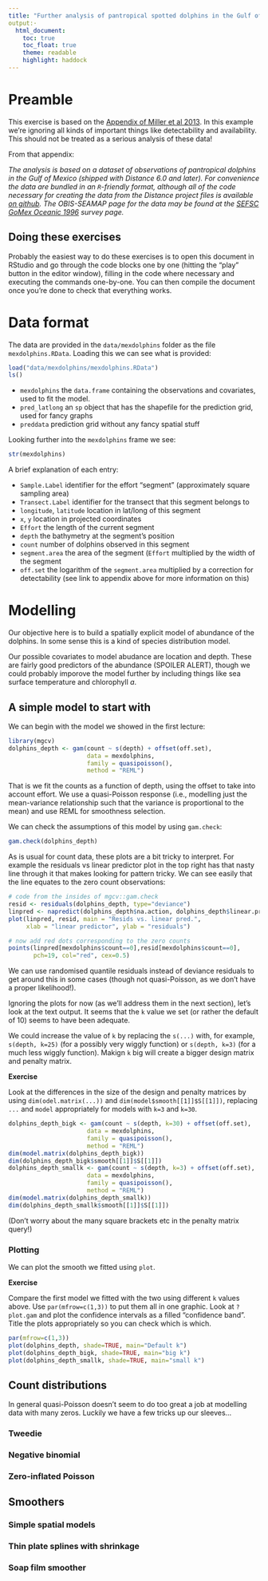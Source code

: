 ```yaml
---
title: "Further analysis of pantropical spotted dolphins in the Gulf of Mexico"
output:·
  html_document:
    toc: true
    toc_float: true
    theme: readable
    highlight: haddock
---
```


# Preamble

This exercise is based on the [Appendix of Miller et al 2013](http://distancesampling.org/R/vignettes/mexico-analysis.html). In this example we're ignoring all kinds of important things like detectability and availability. This should not be treated as a serious analysis of these data!

From that appendix:

*The analysis is based on a dataset of observations of pantropical dolphins in the Gulf of Mexico (shipped with Distance 6.0 and later). For convenience the data are bundled in an `R`-friendly format, although all of the code necessary for creating the data from the Distance project files is available [on github](http://github.com/dill/mexico-data). The OBIS-SEAMAP page for the data may be found at the [SEFSC GoMex Oceanic 1996](http://seamap.env.duke.edu/dataset/25) survey page.*


## Doing these exercises

Probably the easiest way to do these exercises is to open this document in RStudio and go through the code blocks one by one (hitting the "play" button in the editor window), filling in the code where necessary and executing the commands one-by-one. You can then compile the document once you're done to check that everything works.

# Data format

The data are provided in the `data/mexdolphins` folder as the file `mexdolphins.RData`. Loading this we can see what is provided:


```r
load("data/mexdolphins/mexdolphins.RData")
ls()
```

- `mexdolphins` the `data.frame` containing the observations and covariates, used to fit the model.
- `pred_latlong` an `sp` object that has the shapefile for the prediction grid, used for fancy graphs
- `preddata` prediction grid without any fancy spatial stuff

Looking further into the `mexdolphins` frame we see:

```r
str(mexdolphins)
```

A brief explanation of each entry:

- `Sample.Label` identifier for the effort "segment" (approximately square sampling area)
- `Transect.Label` identifier for the transect that this segment belongs to
- `longitude`, `latitude` location in lat/long of this segment
- `x`, `y` location in projected coordinates
- `Effort` the length of the current segment
- `depth` the bathymetry at the segment's position
- `count` number of dolphins observed in this segment
- `segment.area` the area of the segment (`Effort` multiplied by the width of the segment
- `off.set` the logarithm of the `segment.area` multiplied by a correction for detectability (see link to appendix above for more information on this)


# Modelling

Our objective here is to build a spatially explicit model of abundance of the dolphins. In some sense this is a kind of species distribution model.

Our possible covariates to model abudance are location and depth. These are fairly good predictors of the abundance (SPOILER ALERT), though we could probably imporove the model further by including things like sea surface temperature and chlorophyll *a*.

## A simple model to start with

We can begin with the model we showed in the first lecture:

```r
library(mgcv)
dolphins_depth <- gam(count ~ s(depth) + offset(off.set),
                      data = mexdolphins,
                      family = quasipoisson(),
                      method = "REML")
```

That is we fit the counts as a function of depth, using the offset to take into account effort. We use a quasi-Poisson response (i.e., modelling just the mean-variance relationship such that the variance is proportional to the mean) and use REML for smoothness selection.

We can check the assumptions of this model by using `gam.check`:

```r
gam.check(dolphins_depth)
```

As is usual for count data, these plots are a bit tricky to interpret. For example the residuals vs linear predictor plot in the top right has that nasty line through it that makes looking for pattern tricky. We can see easily that the line equates to the zero count observations:

```r
# code from the insides of mgcv::gam.check
resid <- residuals(dolphins_depth, type="deviance")
linpred <- napredict(dolphins_depth$na.action, dolphins_depth$linear.predictors)
plot(linpred, resid, main = "Resids vs. linear pred.",
     xlab = "linear predictor", ylab = "residuals")

# now add red dots corresponding to the zero counts
points(linpred[mexdolphins$count==0],resid[mexdolphins$count==0],
       pch=19, col="red", cex=0.5)
```

We can use randomised quantile residuals instead of deviance residuals to get around this in some cases (though not quasi-Poisson, as we don't have a proper likelihood!).

Ignoring the plots for now (as we'll address them in the next section), let's look at the text output. It seems that the `k` value we set (or rather the default of 10) seems to have been adequate.

We could increase the value of `k` by replacing the `s(...)` with, for example, `s(depth, k=25)` (for a possibly very wiggly function) or `s(depth, k=3)` (for a much less wiggly function). Makign `k` big will create a bigger design matrix and penalty matrix.


**Exercise**

Look at the differences in the size of the design and penalty matrices by using `dim(odel.matrix(...))` and `dim(model$smooth[[1]]$S[[1]])`, replacing `...` and `model` appropriately for models with `k=3` and `k=30`.

```r
dolphins_depth_bigk <- gam(count ~ s(depth, k=30) + offset(off.set),
                      data = mexdolphins,
                      family = quasipoisson(),
                      method = "REML")
dim(model.matrix(dolphins_depth_bigk))
dim(dolphins_depth_bigk$smooth[[1]]$S[[1]])
dolphins_depth_smallk <- gam(count ~ s(depth, k=3) + offset(off.set),
                      data = mexdolphins,
                      family = quasipoisson(),
                      method = "REML")
dim(model.matrix(dolphins_depth_smallk))
dim(dolphins_depth_smallk$smooth[[1]]$S[[1]])
```

(Don't worry about the many square brackets etc in the penalty matrix query!)

### Plotting

We can plot the smooth we fitted using `plot`.

**Exercise**

Compare the first model we fitted with the two using different `k` values above. Use `par(mfrow=c(1,3))` to put them all in one graphic. Look at `?plot.gam` and plot the confidence intervals as a filled "confidence band". Title the plots appropriately so you can check which is which.

```r
par(mfrow=c(1,3))
plot(dolphins_depth, shade=TRUE, main="Default k")
plot(dolphins_depth_bigk, shade=TRUE, main="big k")
plot(dolphins_depth_smallk, shade=TRUE, main="small k")
```

## Count distributions

In general quasi-Poisson doesn't seem to do too great a job at modelling data with many zeros. Luckily we have a few tricks up our sleeves...


### Tweedie

### Negative binomial


### Zero-inflated Poisson




## Smoothers

### Simple spatial models

### Thin plate splines with shrinkage

### Soap film smoother
